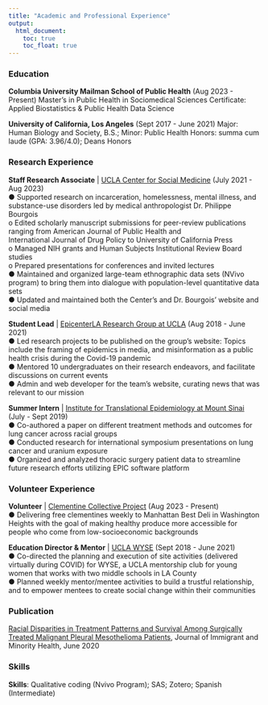 ```yaml
---
title: "Academic and Professional Experience"
output: 
  html_document:
    toc: true
    toc_float: true
---
```


### Education
**Columbia University Mailman School of Public Health**                           (Aug 2023 - Present)
Master’s in Public Health in Sociomedical Sciences
Certificate: Applied Biostatistics & Public Health Data Science

**University of California, Los Angeles**                                       (Sept 2017 - June 2021)
Major: Human Biology and Society, B.S.; Minor: Public Health
Honors: summa cum laude (GPA: 3.96/4.0); Deans Honors	                                  

### Research Experience
**Staff Research Associate** | [UCLA Center for Social Medicine](https://socialmedicine.semel.ucla.edu/) 			      (July 2021 - Aug 2023) <br>
●	Supported research on incarceration, homelessness, mental illness, and substance-use disorders led   by medical anthropologist Dr. Philippe Bourgois <br>
          o Edited scholarly manuscript submissions for peer-review publications ranging from American Journal of Public Health and     
       International Journal of Drug Policy to University of California Press <br>
          o Managed NIH grants and Human Subjects Institutional Review Board studies <br>
          o Prepared presentations for conferences and invited lectures  <br>
●	Maintained and organized large-team ethnographic data sets (NVivo program) to bring them into dialogue with population-level quantitative data    sets <br>
●	Updated and maintained both the Center’s and Dr. Bourgois’ website and social media <br>

**Student Lead** | [EpicenterLA Research Group at UCLA](https://epicenterla.org/about-us-2/) 			(Aug 2018 - June 2021)<br>
●	Led research projects to be published on the group’s website: Topics include the framing of epidemics in media, and misinformation as a public health crisis during the Covid-19 pandemic<br>
●	Mentored 10 undergraduates on their research endeavors, and facilitate discussions on current events<br>
●	Admin and web developer for the team’s website, curating news that was relevant to our mission <br>

**Summer Intern** | [Institute for Translational Epidemiology at Mount Sinai](https://icahn.mssm.edu/research/epidemiology/about) 		      (July - Sept 2019) <br>
●	Co-authored a paper on different treatment methods and outcomes for lung cancer across racial groups<br>
●	Conducted research for international symposium presentations on lung cancer and uranium exposure<br>
●	Organized and analyzed thoracic surgery patient data to streamline future research efforts utilizing EPIC software platform<br>

### Volunteer Experience
**Volunteer** | [Clementine Collective Project](https://www.health4youths.org/clementine-collective.html) 			         			 	  (Aug 2023 - Present)<br>
●	Delivering free clementines weekly to Manhattan Best Deli in Washington Heights with the goal of making healthy produce more accessible for people who come from low-socioeconomic backgrounds<br>
 
**Education Director & Mentor** | [UCLA WYSE](https://uclawyse.wordpress.com/)					         (Sept 2018 - June 2021)<br>
●	Co-directed the planning and execution of site activities (delivered virtually during COVID) for WYSE, a UCLA mentorship club for young women that works with two middle schools in LA County <br>
●	Planned weekly mentor/mentee activities to build a trustful relationship, and to empower mentees to create social change within their communities<br>

### Publication
[Racial Disparities in Treatment Patterns and Survival Among Surgically Treated Malignant Pleural Mesothelioma Patients](https://link.springer.com/article/10.1007/s10903-020-01038-x), Journal of Immigrant and Minority Health, June 2020

### Skills
**Skills**: Qualitative coding (Nvivo Program); SAS; Zotero; Spanish (Intermediate)
                                     
